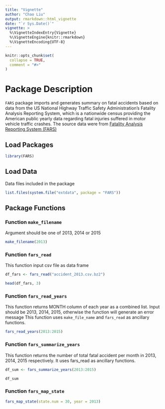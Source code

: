 ```yaml
---
title: "Vignette"
author: "Chao Liu"
output: rmarkdown::html_vignette
date: "`r Sys.Date()`"
vignette: >
  %\VignetteIndexEntry{Vignette}
  %\VignetteEngine{knitr::rmarkdown}
  %\VignetteEncoding{UTF-8}
---
```


```r
knitr::opts_chunk$set(
  collapse = TRUE,
  comment = "#>"
)
```

# Package Description

`FARS` package imports and generates summary on fatal accidents based on data from the US National Highway Traffic Safety Administration's Fatality Analysis Reporting System, which is a nationwide census providing the American public yearly data regarding fatal injuries suffered in motor vehicle traffic crashes.  The source data were from [Fatality Analysis Reporting System (FARS)](https://www.nhtsa.gov/Data/Fatality-Analysis-Reporting-System-(FARS))

## Load Packages
```r
library(FARS)
```

## Load Data

Data files included in the package
```r
list.files(system.file("extdata", package = "FARS"))
```

## Package Functions

### Function `make_filename`

Argument should be one of 2013, 2014 or 2015
```r
make_filename(2013)
```

### Function `fars_read`
This function input csv file as data frame
```r
df_fars <- fars_read("accident_2013.csv.bz2")

head(df_fars, 3)
```

### Function `fars_read_years`
This function returns MONTH column of each year as a combined list. Input should be 2013, 2014, 2015, otherwise the function will generate an error message
This function uses `make_file_name` and `fars_read` as ancillary functions.

```r
fars_read_years(2013:2015)
```

### Function `fars_summarize_years`
This function returns the number of total fatal accident per month in 2013, 2014, 2015 respectively. It uses fars_read as ancillary functions.

```r
df_sum <- fars_summarize_years(2013:2015)

df_sum
```

### Function `fars_map_state`

```r
fars_map_state(state.num = 30, year = 2013)
```

